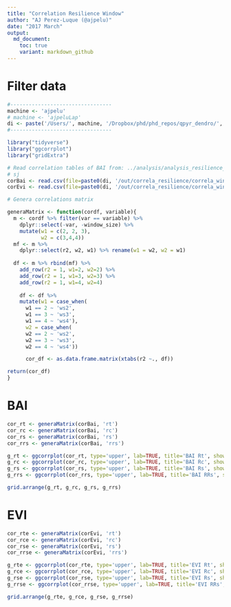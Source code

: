 ```yaml
---
title: "Correlation Resilience Window"
author: "AJ Perez-Luque (@ajpelu)"
date: "2017 March"
output:  
  md_document:
    toc: true
    variant: markdown_github
---
```


# Filter data 
```r
#---------------------------------
machine <- 'ajpelu'
# machine <- 'ajpeluLap'
di <- paste('/Users/', machine, '/Dropbox/phd/phd_repos/qpyr_dendro/', sep='')
#---------------------------------
```

```r
library("tidyverse")
library("ggcorrplot")
library("gridExtra")
```


```r

# Read correlation tables of BAI from: ../analysis/analysis_resilience_bai.md 
# sj 
corBai <- read.csv(file=paste0(di, '/out/correla_resilience/correla_window_size.csv'), header = TRUE)
corEvi <- read.csv(file=paste0(di, '/out/correla_resilience/correla_window_size_evi.csv'), header = TRUE)
```


```r
# Genera correlations matrix 

generaMatrix <- function(cordf, variable){ 
  m <- cordf %>% filter(var == variable) %>% 
    dplyr::select(-var, -window_size) %>% 
    mutate(w1 = c(2, 2, 3), 
           w2 = c(3,4,4)) 
  mf <- m %>% 
    dplyr::select(r2, w2, w1) %>% rename(w1 = w2, w2 = w1)
  
  df <- m %>% rbind(mf) %>% 
    add_row(r2 = 1, w1=2, w2=2) %>% 
    add_row(r2 = 1, w1=3, w2=3) %>% 
    add_row(r2 = 1, w1=4, w2=4) 
  
    df <- df %>% 
    mutate(w1 = case_when(
      w1 == 2 ~ 'ws2',
      w1 == 3 ~ 'ws3',
      w1 == 4 ~ 'ws4'),
      w2 = case_when(
      w2 == 2 ~ 'ws2',
      w2 == 3 ~ 'ws3',
      w2 == 4 ~ 'ws4'))

      cor_df <- as.data.frame.matrix(xtabs(r2 ~., df))

return(cor_df)
}
```

# BAI 

```r
cor_rt <- generaMatrix(corBai, 'rt')
cor_rc <- generaMatrix(corBai, 'rc')
cor_rs <- generaMatrix(corBai, 'rs')
cor_rrs <- generaMatrix(corBai, 'rrs')
```


```r
g_rt <- ggcorrplot(cor_rt, type='upper', lab=TRUE, title='BAI Rt', show.legend = FALSE)
g_rc <- ggcorrplot(cor_rc, type='upper', lab=TRUE, title='BAI Rc', show.legend = FALSE)
g_rs <- ggcorrplot(cor_rs, type='upper', lab=TRUE, title='BAI Rs', show.legend = FALSE)
g_rrs <- ggcorrplot(cor_rrs, type='upper', lab=TRUE, title='BAI RRs', show.legend = TRUE)

```

```r
grid.arrange(g_rt, g_rc, g_rs, g_rrs)
```

# EVI 

```r
cor_rte <- generaMatrix(corEvi, 'rt')
cor_rce <- generaMatrix(corEvi, 'rc')
cor_rse <- generaMatrix(corEvi, 'rs')
cor_rrse <- generaMatrix(corEvi, 'rrs')
```


```r
g_rte <- ggcorrplot(cor_rte, type='upper', lab=TRUE, title='EVI Rt', show.legend = FALSE)
g_rce <- ggcorrplot(cor_rce, type='upper', lab=TRUE, title='EVI Rc', show.legend = FALSE)
g_rse <- ggcorrplot(cor_rse, type='upper', lab=TRUE, title='EVI Rs', show.legend = FALSE)
g_rrse <- ggcorrplot(cor_rrse, type='upper', lab=TRUE, title='EVI RRs', show.legend = TRUE)

```

```r
grid.arrange(g_rte, g_rce, g_rse, g_rrse)
```

